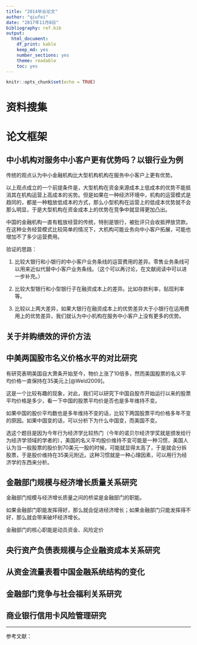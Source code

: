 ```yaml
---
title: "2014毕业论文"
author: "qiufei"
date: "2017年11月8日"
bibliography: ref.bib
output: 
  html_document: 
    df_print: kable
    keep_md: yes
    number_sections: yes
    theme: readable
    toc: yes
---
```


```r
knitr::opts_chunk$set(echo = TRUE)
```

# 资料搜集

# 论文框架

## 中小机构对服务中小客户更有优势吗？以银行业为例 

<!-- 2014010309 陆怡婷  -->

传统的观点认为中小金融机构比大型机构机构在服务中小客户上更有优势。

以上观点成立的一个前提条件是，大型机构在资金来源成本上低成本的优势不能抵消其在机构运营上高成本的劣势。但是如果在一种经济环境中，机构的运营模式是趋同的，都是一种粗放低成本的方式，那么小型机构在运营上的低成本优势就不会那么明显，于是大型机构在资金成本上的优势在竞争中就显得更加凸出。

中国的金融机构一直有粗放经营的传统，特别是银行，被批评只会收抵押放贷款。在这种业务经营模式比较简单的情况下，大机构可能业务向中小客户拓展，可能也增加不了多少运营费用。


验证的思路：

1. 比较大银行和小银行的中小客户业务条线的运营费用的差异。零售业务条线可以用来近似代替中小客户业务条线。（这个可以再讨论，在文献阅读中可以进一步补充。）

2. 比较大型银行和小型银行子在融资成本上的差异。比如存款利率，贴现利率等。

3. 比较以上两大差异，如果大银行在融资成本上的优势差异大于小银行在运用费用上的优势差异，我们就认为中小机构在服务中小客户上没有更多的优势。

## 关于并购绩效的评价方法 

<!-- 2014010593  方涛  -->

## 中美两国股市名义价格水平的对比研究 

<!-- 2014011060  王锦浩  -->




有研究表明美国自大萧条开始至今，物价上涨了10倍多，然而美国股票的名义平均价格一直保持在35美元上[@Weld2009]。

这是一个比较有趣的现象，对此，我们可以研究下中国自股市开始运行以来的股票平均价格是多少，看一下中国的股票平均价是否也是多年维持不变。

如果中国的股价平均数也是多年维持不变的话，比较下两国股票平均价格多年不变的原因。如果中国变的话，可以分析下为什么中国变，而美国不变。

选这个题目是因为今年行为经济学比较热门（今年的诺贝尔经济学奖就是颁发给行为经济学领域的学者的），美国的名义平均股价维持不变可能是一种习惯，美国人认为当一般股票的股价到70美元一股的时候，可能就显得太高了，于是就会分拆股票，于是股价维持在35美元附近。这种习惯就是一种心理因素，可以用行为经济学的东西来分析。


## 金融部门规模与经济增长质量关系研究 

<!-- 2014011082 王雅迪  -->


金融部门规模与经济增长质量之间的桥梁是金融部门的职能。

如果金融部门职能发挥得好，那么就会促进经济增长；如果金融部门只能发挥得不好，那么就会带来破坏经济增长。

金融部门的核心职能是动员资金、风险定价

## 央行资产负债表规模与企业融资成本关系研究 

<!-- 2014011103 郑雯  -->

## 从资金流量表看中国金融系统结构的变化 

<!-- 2014011454  涂铭杭  -->

## 金融部门竞争与社会福利关系研究 

<!-- 2014012935 陈翔宇  -->

## 商业银行信用卡风险管理研究 

<!-- 2014014171  包从赶  -->


----
参考文献：

